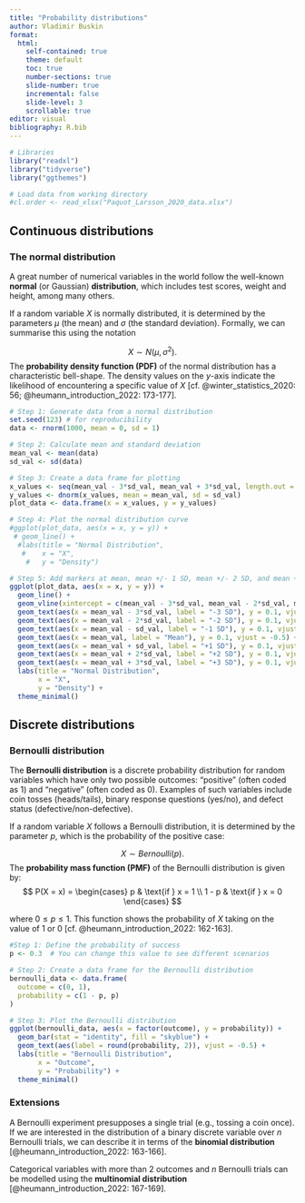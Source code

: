 ```yaml
---
title: "Probability distributions"
author: Vladimir Buskin
format:
  html:
    self-contained: true
    theme: default
    toc: true
    number-sections: true
    slide-number: true
    incremental: false
    slide-level: 3
    scrollable: true
editor: visual
bibliography: R.bib
---
```


```r

# Libraries
library("readxl")
library("tidyverse")
library("ggthemes")

# Load data from working directory
#cl.order <- read_xlsx("Paquot_Larsson_2020_data.xlsx")

```

## Continuous distributions

### The normal distribution

A great number of numerical variables in the world follow the well-known
**normal** (or Gaussian) **distribution**, which includes test scores,
weight and height, among many others.

If a random variable $X$ is normally distributed, it is determined by
the parameters $\mu$ (the mean) and $\sigma$ (the standard deviation).
Formally, we can summarise this using the notation

$$ X \sim N(\mu, \sigma^2).$$ The **probability density function (PDF)**
of the normal distribution has a characteristic bell-shape. The density
values on the $y$-axis indicate the likelihood of encountering a
specific value of $X$ [cf. @winter_statistics_2020: 56;
@heumann_introduction_2022: 173-177].

```r

# Step 1: Generate data from a normal distribution
set.seed(123) # for reproducibility
data <- rnorm(1000, mean = 0, sd = 1)

# Step 2: Calculate mean and standard deviation
mean_val <- mean(data)
sd_val <- sd(data)

# Step 3: Create a data frame for plotting
x_values <- seq(mean_val - 3*sd_val, mean_val + 3*sd_val, length.out = 1000)
y_values <- dnorm(x_values, mean = mean_val, sd = sd_val)
plot_data <- data.frame(x = x_values, y = y_values)

# Step 4: Plot the normal distribution curve
#ggplot(plot_data, aes(x = x, y = y)) +
 # geom_line() +
  #labs(title = "Normal Distribution",
   #    x = "X",
    #   y = "Density")

# Step 5: Add markers at mean, mean +/- 1 SD, mean +/- 2 SD, and mean +/- 3 SD
ggplot(plot_data, aes(x = x, y = y)) +
  geom_line() +
  geom_vline(xintercept = c(mean_val - 3*sd_val, mean_val - 2*sd_val, mean_val - sd_val, mean_val, mean_val + sd_val, mean_val + 2*sd_val, mean_val + 3*sd_val), color = "darkgreen", linetype = "dashed") +
  geom_text(aes(x = mean_val - 3*sd_val, label = "-3 SD"), y = 0.1, vjust = -0.5) +
  geom_text(aes(x = mean_val - 2*sd_val, label = "-2 SD"), y = 0.1, vjust = -0.5) +
  geom_text(aes(x = mean_val - sd_val, label = "-1 SD"), y = 0.1, vjust = -0.5) +
  geom_text(aes(x = mean_val, label = "Mean"), y = 0.1, vjust = -0.5) +
  geom_text(aes(x = mean_val + sd_val, label = "+1 SD"), y = 0.1, vjust = -0.5) +
  geom_text(aes(x = mean_val + 2*sd_val, label = "+2 SD"), y = 0.1, vjust = -0.5) +
  geom_text(aes(x = mean_val + 3*sd_val, label = "+3 SD"), y = 0.1, vjust = -0.5) +
  labs(title = "Normal Distribution",
       x = "X",
       y = "Density") +
  theme_minimal()

```

## Discrete distributions

### Bernoulli distribution

The **Bernoulli distribution** is a discrete probability distribution
for random variables which have only two possible outcomes: "positive"
(often coded as 1) and "negative" (often coded as 0). Examples of such
variables include coin tosses (heads/tails), binary response questions
(yes/no), and defect status (defective/non-defective).

If a random variable $X$ follows a Bernoulli distribution, it is
determined by the parameter $p$, which is the probability of the
positive case:

$$ X \sim Bernoulli(p).$$ The **probability mass function (PMF)** of the
Bernoulli distribution is given by: $$
P(X = x) = 
\begin{cases} 
p & \text{if } x = 1 \\
1 - p & \text{if } x = 0 
\end{cases}
$$

where $0 \leq p \leq 1$. This function shows the probability of $X$
taking on the value of 1 or 0 [cf. @heumann_introduction_2022: 162-163].

```r

#Step 1: Define the probability of success
p <- 0.3  # You can change this value to see different scenarios

# Step 2: Create a data frame for the Bernoulli distribution
bernoulli_data <- data.frame(
  outcome = c(0, 1),
  probability = c(1 - p, p)
)

# Step 3: Plot the Bernoulli distribution
ggplot(bernoulli_data, aes(x = factor(outcome), y = probability)) +
  geom_bar(stat = "identity", fill = "skyblue") +
  geom_text(aes(label = round(probability, 2)), vjust = -0.5) +
  labs(title = "Bernoulli Distribution",
       x = "Outcome",
       y = "Probability") +
  theme_minimal()

```

::: callout-note
### Extensions

A Bernoulli experiment presupposes a single trial (e.g., tossing a coin
once). If we are interested in the distribution of a binary discrete
variable over $n$ Bernoulli trials, we can describe it in terms of the
**binomial distribution** [@heumann_introduction_2022: 163-166].

Categorical variables with more than 2 outcomes and $n$ Bernoulli trials
can be modelled using the **multinomial distribution**
[@heumann_introduction_2022: 167-169].
:::
